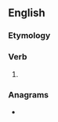 ==English==

===Etymology===
{{suffix|en|suck|eth}}

===Verb===
{{head|en|verb form}}

# {{en-archaic third-person singular of|suck}}

===Anagrams===
* {{anagrams|en|a=cehkstu|kutches}}